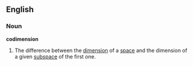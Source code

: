 ==English==
===Noun===
'''codimension'''
#{{math}} The difference between the [[dimension]] of a [[space]] and the dimension of a given [[subspace]] of the first one.